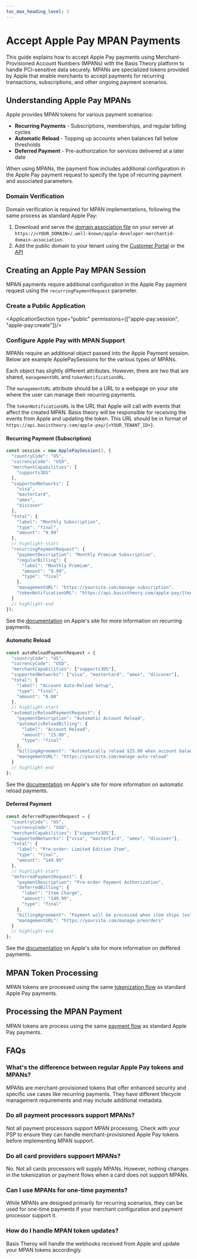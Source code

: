 ```yaml
---
toc_max_heading_level: 2
---
```



# Accept Apple Pay MPAN Payments

This guide explains how to accept Apple Pay payments using Merchant-Provisioned Account Numbers (MPANs) with the Basis Theory platform to handle PCI-sensitive data securely. MPANs are specialized tokens provided by Apple that enable merchants to accept payments for recurring transactions, subscriptions, and other ongoing payment scenarios.

## Understanding Apple Pay MPANs

Apple provides MPAN tokens for various payment scenarios:
- **Recurring Payments** - Subscriptions, memberships, and regular billing cycles
- **Automatic Reload** - Topping up accounts when balances fall below thresholds
- **Deferred Payment** - Pre-authorization for services delivered at a later date

When using MPANs, the payment flow includes additional configuration in the Apple Pay payment request to specify the type of recurring payment and associated parameters.

<GettingStartedSection/>

### Domain Verification

Domain verification is required for MPAN implementations, following the same process as standard Apple Pay:
1. Download and serve the [domain association file](https://cdn.basistheory.com/.well-known/apple-developer-merchantid-domain-association) on your server at `https://<YOUR_DOMAIN>/.well-known/apple-developer-merchantid-domain-association`.
2. Add the public domain to your tenant using the [Customer Portal](https://portal.basistheory.com/settings?tab=apple+pay) or the [API](/docs/api/apple-pay/api#register-domain-address)

## Creating an Apple Pay MPAN Session

MPAN payments require additional configuration in the Apple Pay payment request using the `recurringPaymentRequest` parameter.

### Create a Public Application

<ApplicationSection type="public" permissions={["apple-pay:session", "apple-pay:create"]}/>

### Configure Apple Pay with MPAN Support

MPANs require an additional object passed into the Apple Payment session.
Below are example ApplePaySessions for the various types of MPANs.

Each object has slightly different attributes.
However, there are two that are shared, `managementURL` and `tokenNotificationURL`.

The `managementURL` attribute should be a URL to a webpage on your site where the user can manage their recurring payments.

The `tokenNotificationURL` is the URL that Apple will call with events that affect the created MPAN.
Basis theory will be responsible for receiving the events from Apple and updating the token.
This URL should be in format of `https://api.basistheory.com/apple-pay/{<YOUR_TENANT_ID>}`.

#### Recurring Payment (Subscription)

```javascript
const session = new ApplePaySession(3, {
  "countryCode": "US",
  "currencyCode": "USD",
  "merchantCapabilities": [
    "supports3DS"
  ],
  "supportedNetworks": [
    "visa",
    "masterCard",
    "amex",
    "discover"
  ],
  "total": {
    "label": "Monthly Subscription",
    "type": "final",
    "amount": "9.99"
  },
  // highlight-start
  "recurringPaymentRequest": {
    "paymentDescription": "Monthly Premium Subscription",
    "regularBilling": {
      "label": "Monthly Premium",
      "amount": "9.99",
      "type": "final"
    },
    "managementURL": "https://yoursite.com/manage-subscription",
    "tokenNotificationURL": "https://api.basistheory.com/apple-pay/{tenantId}"
  }
  // highlight-end
});
```

See the [documentation](https://developer.apple.com/documentation/applepayontheweb/applepayrecurringpaymentrequest) on Apple's site for more information on recurring payments.

#### Automatic Reload

```javascript
const autoReloadPaymentRequest = {
  "countryCode": "US",
  "currencyCode": "USD",
  "merchantCapabilities": ["supports3DS"],
  "supportedNetworks": ["visa", "masterCard", "amex", "discover"],
  "total": {
    "label": "Account Auto-Reload Setup",
    "type": "final",
    "amount": "0.00"
  },
  // highlight-start
  "automaticReloadPaymentRequest": {
    "paymentDescription": "Automatic Account Reload",
    "automaticReloadBilling": {
      "label": "Account Reload",
      "amount": "25.00",
      "type": "final"
    },
    "billingAgreement": "Automatically reload $25.00 when account balance falls below $5.00",
    "managementURL": "https://yoursite.com/manage-auto-reload"
  }
  // highlight-end
};
```

See the [documentation](https://developer.apple.com/documentation/applepayontheweb/applepayautomaticreloadpaymentrequest) on Apple's site for more information on automatic reload payments.

#### Deferred Payment

```javascript
const deferredPaymentRequest = {
  "countryCode": "US",
  "currencyCode": "USD",
  "merchantCapabilities": ["supports3DS"],
  "supportedNetworks": ["visa", "masterCard", "amex", "discover"],
  "total": {
    "label": "Pre-order: Limited Edition Item",
    "type": "final",
    "amount": "149.99"
  },
  // highlight-start
  "deferredPaymentRequest": {
    "paymentDescription": "Pre-order Payment Authorization",
    "deferredBilling": {
      "label": "Item Charge",
      "amount": "149.99",
      "type": "final"
    },
    "billingAgreement": "Payment will be processed when item ships (estimated 30-45 days)",
    "managementURL": "https://yoursite.com/manage-preorders"
  }
  // highlight-end
};
```

See the [documentation](https://developer.apple.com/documentation/applepayontheweb/applepaydeferredpaymentrequest) on Apple's site for more information on deffered payments.

## MPAN Token Processing

MPAN tokens are processed using the same [tokenization flow](/docs/guides/apple-pay/accept-payments#tokenization) as standard Apple Pay payments.

## Processing the MPAN Payment

MPAN tokens are process using the same [payment flow](/docs/guides/apple-pay/accept-payments#processing-the-payment) as standard Apple Pay payments.

## FAQs

### What's the difference between regular Apple Pay tokens and MPANs?

MPANs are merchant-provisioned tokens that offer enhanced security and specific use cases like recurring payments.
They have different lifecycle management requirements and may include additional metadata.

### Do all payment processors support MPANs?

Not all payment processors support MPAN processing.
Check with your PSP to ensure they can handle merchant-provisioned Apple Pay tokens before implementing MPAN support.

### Do all card providers suppoert MPANs?

No. Not all cards processors will supply MPANs.
However, nothing changes in the tokenization or payment flows when a card does not support MPANs.

### Can I use MPANs for one-time payments?

While MPANs are designed primarily for recurring scenarios, they can be used for one-time payments if your merchant configuration and payment processor support it.

### How do I handle MPAN token updates?

Basis Theroy will handle the webhooks received from Apple and update your MPAN tokens accordingly.
